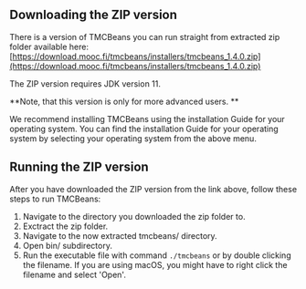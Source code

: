 
<ContentBox>

## Downloading the ZIP version

There is a version of TMCBeans you can run straight from extracted zip folder available here: [https://download.mooc.fi/tmcbeans/installers/tmcbeans_1.4.0.zip](https://download.mooc.fi/tmcbeans/installers/tmcbeans_1.4.0.zip)

The ZIP version requires JDK version 11.

**Note, that this version is only for more advanced users. **

We recommend installing TMCBeans using the installation Guide for your operating system.
You can find the installation Guide for your operating system by selecting your operating system from the above menu.

## Running the ZIP version

After you have downloaded the ZIP version from the link above, follow these steps to run TMCBeans:

1. Navigate to the directory you downloaded the zip folder to.
2. Exctract the zip folder.
3. Navigate to the now extracted tmcbeans/ directory.
4. Open bin/ subdirectory.
5. Run the executable file with command `./tmcbeans` or by double clicking the filename. If you are using macOS, you might have to right click the filename and select 'Open'.

</ContentBox>
